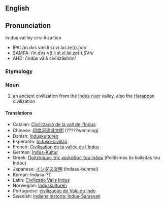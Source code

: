{{Wikipedia}}
==English==
==Pronunciation==
In·dus val·ley ci·vi·li·za·tion
*IPA: /ɪn.dʌs væl.li sɪ.vɪ.laɪ.ze(ɪ).ʃʌn/
*SAMPA: /In.dVs v{l.li sI.vI.laI.ze(I).SVn/
*AHD: /ĭndûs vălē cĭvĭlĭzāshŏn/

=== Etymology ===

=== Noun ===
# an ancient civilization from the [[Indus river]] valley, also the [[Harappan]] civilization

==== Translations ====
*Catalan: [[Civilització de la vall de l'Indus]]
*Chinese: [[印度河流域文明]] (?????wenming)
*Danish: [[Induskulturen]]
*Esperanto: [[Induso-civilizo]]
*French: [[Civilisation de la vallée de l'Indus]]
*German: [[Indus-Kultur]]
*Greek: [[Πολιτισμός της κοιλάδας του Ινδού]] (Politismos tis koiladas tou Indou)
*Japanese: [[インダス文明]] (Indasu-bunmei)
*Korean: <!--[[]] (-->Indasu-??<!--)-->
*Latin: [[Civilizatio Valis Indus]]
*Norwegian: [[Induskulturen]]
*Portuguese: [[civilização do Vale do Indo]]
*Swedish: [[Indiens historia: Indus-Sarasvati]]